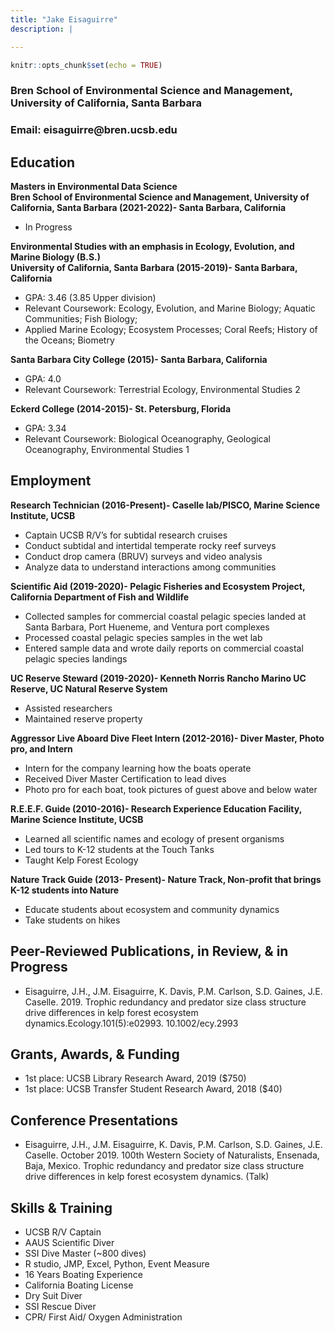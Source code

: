 ```yaml
---
title: "Jake Eisaguirre"
description: |

---
```



```r
knitr::opts_chunk$set(echo = TRUE)
```


### Bren School of Environmental Science and Management, University of California, Santa Barbara
### Email: eisaguirre@bren.ucsb.edu

## Education

**Masters in Environmental Data Science**                                                                                                  
**Bren School of Environmental Science and Management, University of California, Santa Barbara (2021-2022)- Santa Barbara, California**

* In Progress


**Environmental Studies with an emphasis in Ecology, Evolution, and Marine Biology (B.S.)**                                               
**University of California, Santa Barbara (2015-2019)- Santa Barbara, California**

* GPA: 3.46 (3.85 Upper division)
* Relevant Coursework: Ecology, Evolution, and Marine Biology; Aquatic Communities; Fish Biology; 
* Applied Marine Ecology; Ecosystem Processes; Coral Reefs; History of the Oceans; Biometry


**Santa Barbara City College (2015)- Santa Barbara, California** 

* GPA: 4.0
* Relevant Coursework: Terrestrial Ecology, Environmental Studies 2


**Eckerd College (2014-2015)- St. Petersburg, Florida**

* GPA: 3.34
* Relevant Coursework: Biological Oceanography, Geological Oceanography, Environmental Studies 1
    
    

## Employment

**Research Technician (2016-Present)- Caselle lab/PISCO, Marine Science Institute, UCSB**

* Captain UCSB R/V’s for subtidal research cruises
* Conduct subtidal and intertidal temperate rocky reef surveys
* Conduct drop camera (BRUV) surveys and video analysis
* Analyze data to understand interactions among communities
  
**Scientific Aid (2019-2020)- Pelagic Fisheries and Ecosystem Project, California Department of Fish and Wildlife**

* Collected samples for commercial coastal pelagic species landed at Santa Barbara, Port Hueneme, 
    and Ventura port complexes
* Processed coastal pelagic species samples in the wet lab
* Entered sample data and wrote daily reports on commercial coastal pelagic species landings

**UC Reserve Steward (2019-2020)- Kenneth Norris Rancho Marino UC Reserve, UC Natural Reserve System**

* Assisted researchers
* Maintained reserve property

**Aggressor Live Aboard Dive Fleet Intern (2012-2016)- Diver Master, Photo pro, and Intern**

* Intern for the company learning how the boats operate
* Received Diver Master Certification to lead dives
* Photo pro for each boat, took pictures of guest above and below water

**R.E.E.F. Guide (2010-2016)- Research Experience Education Facility, Marine Science Institute, UCSB**

* Learned all scientific names and ecology of present organisms
* Led tours to K-12 students at the Touch Tanks
* Taught Kelp Forest Ecology

**Nature Track Guide (2013- Present)- Nature Track, Non-profit that brings K-12 students into Nature**

* Educate students about ecosystem and community dynamics
* Take students on hikes
 
  

## Peer-Reviewed Publications, in Review, & in Progress

* Eisaguirre, J.H., J.M. Eisaguirre, K. Davis, P.M. Carlson, S.D. Gaines, J.E. Caselle. 2019. Trophic redundancy and predator size class structure drive differences in kelp forest ecosystem dynamics.Ecology.101(5):e02993. 10.1002/ecy.2993


## Grants, Awards, & Funding

* 1st place: UCSB Library Research Award, 2019 ($750)
* 1st place: UCSB Transfer Student Research Award, 2018 ($40)


## Conference Presentations 

* Eisaguirre, J.H., J.M. Eisaguirre, K. Davis, P.M. Carlson, S.D. Gaines, J.E. Caselle. October 2019. 100th Western Society of Naturalists, Ensenada, Baja, Mexico. Trophic redundancy and predator size class structure drive differences in kelp forest ecosystem dynamics. (Talk)


## Skills & Training

* UCSB R/V Captain
* AAUS Scientific Diver
* SSI Dive Master (~800 dives)
* R studio, JMP, Excel, Python, Event Measure
* 16 Years Boating Experience
* California Boating License
* Dry Suit Diver
* SSI Rescue Diver
* CPR/ First Aid/ Oxygen Administration
   



